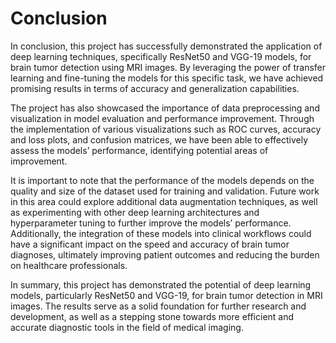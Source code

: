 # Conclusion

In conclusion, this project has successfully demonstrated the application of deep learning techniques, specifically ResNet50 and VGG-19 models, for brain tumor detection using MRI images. By leveraging the power of transfer learning and fine-tuning the models for this specific task, we have achieved promising results in terms of accuracy and generalization capabilities.

The project has also showcased the importance of data preprocessing and visualization in model evaluation and performance improvement. Through the implementation of various visualizations such as ROC curves, accuracy and loss plots, and confusion matrices, we have been able to effectively assess the models' performance, identifying potential areas of improvement.

It is important to note that the performance of the models depends on the quality and size of the dataset used for training and validation. Future work in this area could explore additional data augmentation techniques, as well as experimenting with other deep learning architectures and hyperparameter tuning to further improve the models' performance. Additionally, the integration of these models into clinical workflows could have a significant impact on the speed and accuracy of brain tumor diagnoses, ultimately improving patient outcomes and reducing the burden on healthcare professionals.

In summary, this project has demonstrated the potential of deep learning models, particularly ResNet50 and VGG-19, for brain tumor detection in MRI images. The results serve as a solid foundation for further research and development, as well as a stepping stone towards more efficient and accurate diagnostic tools in the field of medical imaging.